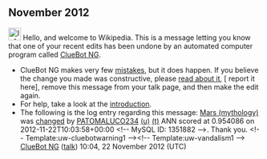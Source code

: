<article id="37713463" title=User talk:PATOMALUCO234>
	<talkpage id="37713463" title="User talk:PATOMALUCO234">


== November 2012 ==
[[Image:Information.svg|left|25px|alt=|link=]] Hello, and welcome to Wikipedia. This is a message letting you know that one of your recent edits has been undone by an automated computer program called [[User:ClueBot NG|ClueBot NG]].
{{clear}}
* ClueBot NG makes very few [[User:ClueBot NG#Information About False Positives|mistakes]], but it does happen. If you believe the change you made was constructive, please [[User:ClueBot NG#Information About False Positives|read about it]], [{{User:ClueBot NG/Warnings/FPReport|1351882}} report it here], remove this message from your talk page, and then make the edit again.
* For help, take a look at the [[Wikipedia:Introduction|introduction]].
* The following is the log entry regarding this message: [[Mars (mythology)]] was [http://en.wikipedia.org/w/index.php?title=Mars+%28mythology%29&amp;diff=524330450&amp;oldid=523483494 changed] by [[Special:Contributions/PATOMALUCO234|PATOMALUCO234]] [[User:PATOMALUCO234|(u)]] [[User talk:PATOMALUCO234|(t)]] ANN scored at 0.954086 on 2012-11-22T10:03:58+00:00 &lt;!-- MySQL ID: 1351882 --&gt;. Thank you. &lt;!-- Template:uw-cluebotwarning1 --&gt;&lt;!-- Template:uw-vandalism1 --&gt; [[User:ClueBot NG|ClueBot NG]] ([[User talk:ClueBot NG|talk]]) 10:04, 22 November 2012 (UTC)
	</talkpage>
</article>